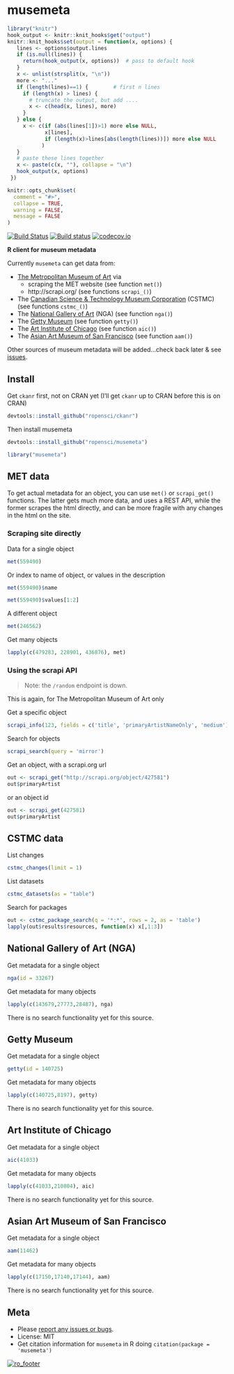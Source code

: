 musemeta
=======

```r
library("knitr")
hook_output <- knitr::knit_hooks$get("output")
knitr::knit_hooks$set(output = function(x, options) {
   lines <- options$output.lines
   if (is.null(lines)) {
     return(hook_output(x, options))  # pass to default hook
   }
   x <- unlist(strsplit(x, "\n"))
   more <- "..."
   if (length(lines)==1) {        # first n lines
     if (length(x) > lines) {
       # truncate the output, but add ....
       x <- c(head(x, lines), more)
     }
   } else {
     x <- c(if (abs(lines[1])>1) more else NULL,
            x[lines],
            if (length(x)>lines[abs(length(lines))]) more else NULL
           )
   }
   # paste these lines together
   x <- paste(c(x, ""), collapse = "\n")
   hook_output(x, options)
 })

knitr::opts_chunk$set(
  comment = "#>",
  collapse = TRUE,
  warning = FALSE,
  message = FALSE
)
```

[![Build Status](https://api.travis-ci.org/ropensci/musemeta.png)](https://travis-ci.org/ropensci/musemeta)
[![Build status](https://ci.appveyor.com/api/projects/status/y3tefs9xb6pmql36/branch/master?svg=true)](https://ci.appveyor.com/project/sckott/musemeta/branch/master)
[![codecov.io](https://codecov.io/github/ropensci/musemeta/coverage.svg?branch=master)](https://codecov.io/github/ropensci/musemeta?branch=master)

**R client for museum metadata**

Currently `musemeta` can get data from:

* [The Metropolitan Museum of Art](http://www.metmuseum.org/) via
    * scraping the MET website (see function `met()`)
    * http://scrapi.org/ (see functions `scrapi_()`)
* The [Canadian Science & Technology Museum Corporation](http://techno-science.ca/en/index.php) (CSTMC) (see functions `cstmc_()`)
* The [National Gallery of Art](http://www.nga.gov/content/ngaweb.html) (NGA) (see function `nga()`)
* The [Getty Museum](http://www.getty.edu/) (see function `getty()`)
* The [Art Institute of Chicago](http://www.artic.edu/) (see function `aic()`)
* The [Asian Art Museum of San Francisco](http://www.asianart.org/) (see function `aam()`)

Other sources of museum metadata will be added...check back later & see [issues](https://github.com/ropensci/musemeta/issues).

## Install

Get `ckanr` first, not on CRAN yet (I'll get `ckanr` up to CRAN before this is on CRAN)

```r
devtools::install_github("ropensci/ckanr")
```

Then install musemeta

```r
devtools::install_github("ropensci/musemeta")
```

```r
library("musemeta")
```

## MET data

To get actual metadata for an object, you can use `met()` or `scrapi_get()` functions. The latter gets much more data, and uses a REST API, while the former scrapes the html directly, and can be more fragile with any changes in the html on the site.

### Scraping site directly

Data for a single object

```r
met(559490)
```

Or index to name of object, or values in the description

```r
met(559490)$name
```

```r
met(559490)$values[1:2]
```

A different object

```r
met(246562)
```

Get many objects

```r
lapply(c(479283, 228901, 436876), met)
```

### Using the scrapi API

> Note: the `/random` endpoint is down.

This is again, for The Metropolitan Museum of Art only

Get a specific object

```r
scrapi_info(123, fields = c('title', 'primaryArtistNameOnly', 'medium'))
```

Search for objects

```r
scrapi_search(query = 'mirror')
```

Get an object, with a scrapi.org url

```r
out <- scrapi_get("http://scrapi.org/object/427581")
out$primaryArtist
```

or an object id

```r
out <- scrapi_get(427581)
out$primaryArtist
```

## CSTMC data

List changes

```r
cstmc_changes(limit = 1)
```

List datasets

```r
cstmc_datasets(as = "table")
```

Search for packages

```r
out <- cstmc_package_search(q = '*:*', rows = 2, as = 'table')
lapply(out$results$resources, function(x) x[,1:3])
```

## National Gallery of Art (NGA)

Get metadata for a single object

```r
nga(id = 33267)
```

Get metadata for many objects

```r
lapply(c(143679,27773,28487), nga)
```

There is no search functionality yet for this source.

## Getty Museum

Get metadata for a single object

```r
getty(id = 140725)
```

Get metadata for many objects

```r
lapply(c(140725,8197), getty)
```

There is no search functionality yet for this source.

## Art Institute of Chicago

Get metadata for a single object

```r
aic(41033)
```

Get metadata for many objects

```r
lapply(c(41033,210804), aic)
```

There is no search functionality yet for this source.

## Asian Art Museum of San Francisco

Get metadata for a single object

```r
aam(11462)
```

Get metadata for many objects

```r
lapply(c(17150,17140,17144), aam)
```

There is no search functionality yet for this source.

## Meta

* Please [report any issues or bugs](https://github.com/ropensci/musemeta/issues).
* License: MIT
* Get citation information for `musemeta` in R doing `citation(package = 'musemeta')`

[![ro_footer](http://ropensci.org/public_images/github_footer.png)](http://ropensci.org)
